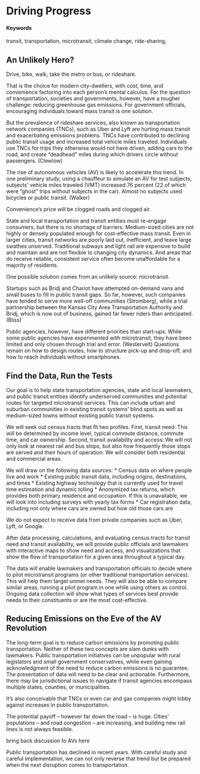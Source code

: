 # Driving Progress {#increasing-public-transit-access}

#### Keywords {-}

transit, transportation, microtransit, climate change, ride-sharing, 

## An Unlikely Hero?

Drive, bike, walk, take the metro or bus, or rideshare. 

That is the choice for modern city-dwellers, with cost, time, and convenience factoring into each person’s mental calculus. For the question of transportation, societies and governments, however, have a tougher challenge: reducing greenhouse gas emissions. For government officials, encouraging individuals toward mass transit is one solution.

But the prevalence of rideshare services, also known as transportation network companies (TNCs), such as Uber and Lyft are hurting mass transit and exacerbating emissions problems. TNCs have contributed to declining public transit usage and increased total vehicle miles traveled. Individuals use TNCs for trips they otherwise would not have driven, adding cars to the road, and create “deadhead” miles during which drivers circle without passengers. (Clewlow)

The rise of autonomous vehicles (AV) is likely to accelerate this trend. In one preliminary study, using a chauffeur to simulate an AV for test subjects, subjects’ vehicle miles traveled (VMT) increased 76 percent (22 of which were “ghost” trips without subjects in the car). Almost no subjects used bicycles or public transit. (Walker)

Convenience’s price will be clogged roads and clogged air.

State and local transportation and transit entities must re-engage consumers, but there is no shortage of barriers. Medium-sized cities are not highly or densely populated enough for cost-effective mass transit. Even in larger cities, transit networks are poorly laid out, inefficient, and leave large swathes unserved. Traditional subways and light rail are expensive to build and maintain and are not flexible to changing city dynamics. And areas that do receive reliable, consistent service often become unaffordable for a majority of residents.

One possible solution comes from an unlikely source: microtransit. 

Startups such as Bridj and Chariot have attempted on-demand vans and small buses to fill in public transit gaps. So far, however, such companies have tended to serve more well-off communities (Stromberg), while a trial partnership between the Kansas City Area Transportation Authority and Bridj, which is now out of business, gained far fewer riders than anticipated. (Bliss)

Public agencies, however, have different priorities than start-ups. While some public agencies have experimented with microtransit, they have been limited and only chosen through trial and error. (Westervelt) Questions remain on how to design routes, how to structure pick-up and drop-off, and how to reach individuals without smartphones. 

## Find the Data, Run the Tests

Our goal is to help state transportation agencies, state and local lawmakers, and public transit entities identify underserved communities and potential routes for targeted microtransit services.  This can include urban and suburban communities in existing transit systems' blind spots as well as medium-sized towns without existing public transit systems.

We will seek out census tracts that fit two profiles. First, transit need: This will be determined by income level, typical commute distance, commute time, and car ownership. Second, transit availability and access: We will not only look at nearest rail and bus stops, but also how frequently those stops are served and their hours of operation. We will consider both residential and commercial areas.

We will draw on the following data sources:
* Census data on where people live and work
* Existing public transit data, including origins, destinations, and times
* Existing highway technology that is currently used for travel time estimation and dynamic tolling
* Anonymized tax returns, which provides both primary residence and occupation. If this is unavailable, we will look into including surveys with yearly tax forms
* Car registration data, including not only where cars are owned but how old those cars are 

We do not expect to receive data from private companies such as Uber, Lyft, or Google.

After data processing, calculations, and evaluating census tracts for transit need and transit availability, we will provide public officials and lawmakers with interactive maps to show need and access, and visualizations that show the flow of transportation for a given area throughout a typical day. 

The data will enable lawmakers and transportation officials to decide where to pilot microtransit programs (or other traditional transportation services). This will help them target unmet needs. They will also be able to compare similar areas, running a pilot program in one while using others as control. Ongoing data collection will show what types of services best provide needs to their constituents or are the most cost-effective.

## Reducing Emissions on the Eve of the AV Revolution

The long-term goal is to reduce carbon emissions by promoting public transportation. Neither of these two concepts are slam dunks with lawmakers. Public transportation initiatives can be unpopular with rural legislators and small government conservatives, while even gaining acknowledgment of the need to reduce carbon emissions is no guarantee. The presentation of data will need to be clear and actionable. Furthermore, there may be jurisdictional issues to navigate if transit agencies encompass multiple states, counties, or municipalities.

It's also conceivable that TNCs or even car and gas companies might lobby against increases in public transportation.

The potential payoff -- however far down the road -- is huge. Cities' populations -- and road congestion -- are increasing, and building new rail lines is not always feasible.

bring back discussion to AVs here


Public transportation has declined in recent  years. With careful study and careful implementation, we can not only reverse that trend but be prepared when the next disruption comes to transportation. 



